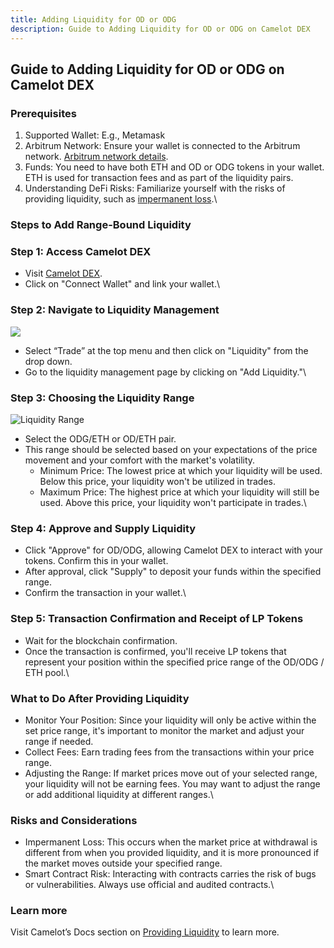 ```yaml
---
title: Adding Liquidity for OD or ODG
description: Guide to Adding Liquidity for OD or ODG on Camelot DEX
---
```


## Guide to Adding Liquidity for OD or ODG on Camelot DEX

### Prerequisites

1. Supported Wallet: E.g., Metamask
2. Arbitrum Network: Ensure your wallet is connected to the Arbitrum network. [Arbitrum network details](https://arbitrum.io/).
3. Funds: You need to have both ETH and OD or ODG tokens in your wallet. ETH is used for transaction fees and as part of the liquidity pairs.
4. Understanding DeFi Risks: Familiarize yourself with the risks of providing liquidity, such as [impermanent loss](https://docs.camelot.exchange/get-started/faqs/understanding-impermanent-loss).\


### Steps to Add Range-Bound Liquidity 

### Step 1: Access Camelot DEX

* Visit [Camelot DEX](https://camelot.exchange/).
* Click on "Connect Wallet" and link your wallet.\


### Step 2: Navigate to Liquidity Management

![](</img/Untitled (50).png>)

* Select “Trade” at the top menu and then click on "Liquidity" from the drop down.
* Go to the liquidity management page by clicking on "Add Liquidity."\


### Step 3: Choosing the Liquidity Range

![Liquidity Range](</img/Untitled (51).png>)

* Select the ODG/ETH or OD/ETH pair.
* This range should be selected based on your expectations of the price movement and your comfort with the market's volatility.
  * Minimum Price: The lowest price at which your liquidity will be used. Below this price, your liquidity won't be utilized in trades.
  * Maximum Price: The highest price at which your liquidity will still be used. Above this price, your liquidity won't participate in trades.\


### Step 4: Approve and Supply Liquidity

* Click "Approve" for OD/ODG, allowing Camelot DEX to interact with your tokens. Confirm this in your wallet.
* After approval, click "Supply" to deposit your funds within the specified range.
* Confirm the transaction in your wallet.\


### Step 5: Transaction Confirmation and Receipt of LP Tokens

* Wait for the blockchain confirmation.
* Once the transaction is confirmed, you'll receive LP tokens that represent your position within the specified price range of the OD/ODG / ETH pool.\


### What to Do After Providing Liquidity

* Monitor Your Position: Since your liquidity will only be active within the set price range, it's important to monitor the market and adjust your range if needed.
* Collect Fees: Earn trading fees from the transactions within your price range.
* Adjusting the Range: If market prices move out of your selected range, your liquidity will not be earning fees. You may want to adjust the range or add additional liquidity at different ranges.\


### Risks and Considerations

* Impermanent Loss: This occurs when the market price at withdrawal is different from when you provided liquidity, and it is more pronounced if the market moves outside your specified range.
* Smart Contract Risk: Interacting with contracts carries the risk of bugs or vulnerabilities. Always use official and audited contracts.\


### Learn more

Visit Camelot’s Docs section on [Providing Liquidity](https://docs.camelot.exchange/get-started/camelot-tutorials/providing-liquidity-overview) to learn more.
